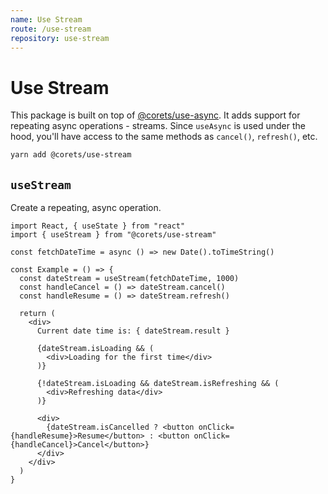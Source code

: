 ```yaml
---
name: Use Stream
route: /use-stream
repository: use-stream
---
```


# Use Stream

This package is built on top of [@corets/use-async](/use-async). It adds support for repeating async operations - streams. Since `useAsync` is used under the hood, you'll have access to the same methods as `cancel()`, `refresh()`, etc.

```bash
yarn add @corets/use-stream
```

## `useStream`

Create a repeating, async operation.

```tsx
import React, { useState } from "react"
import { useStream } from "@corets/use-stream"

const fetchDateTime = async () => new Date().toTimeString()

const Example = () => {
  const dateStream = useStream(fetchDateTime, 1000)
  const handleCancel = () => dateStream.cancel()
  const handleResume = () => dateStream.refresh()

  return (
    <div>
      Current date time is: { dateStream.result }

      {dateStream.isLoading && (
        <div>Loading for the first time</div>
      )}

      {!dateStream.isLoading && dateStream.isRefreshing && (
        <div>Refreshing data</div>
      )}

      <div>
        {dateStream.isCancelled ? <button onClick={handleResume}>Resume</button> : <button onClick={handleCancel}>Cancel</button>}
      </div>
    </div>
  )
}
```
